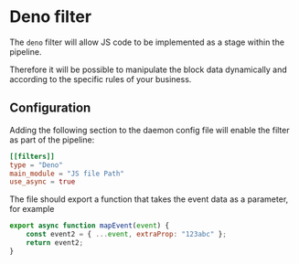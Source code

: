 # Deno filter

The `deno` filter will allow JS code to be implemented as a stage within the pipeline.

Therefore it will be possible to manipulate the block data dynamically and according to the specific rules of your business.

## Configuration

Adding the following section to the daemon config file will enable the filter as part of the pipeline:

```toml
[[filters]]
type = "Deno"
main_module = "JS file Path"
use_async = true
```

The file should export a function that takes the event data as a parameter, for example

```js
export async function mapEvent(event) {
    const event2 = { ...event, extraProp: "123abc" };
    return event2;
}
```

